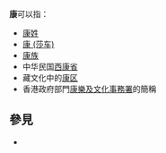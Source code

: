 '''康'''可以指：

*[[康姓|康姓]]
*[[康_(莎车)|康 (莎车)]]
*[[康族|康族]]
*中华民国[[西康省|西康省]]
*藏文化中的[[康区|康区]]
*香港政府部門[[康樂及文化事務署|康樂及文化事務署]]的簡稱

== 參見 ==
* {{Lookfrom}}

{{Disambig|Cat=一字消歧義|Kang康}}